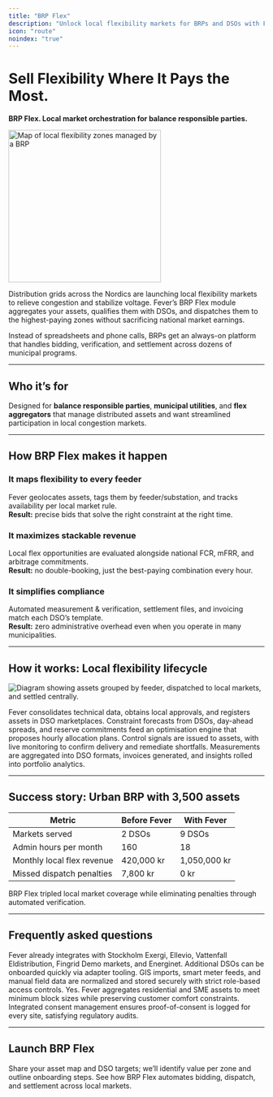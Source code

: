 ```yaml
---
title: "BRP Flex"
description: "Unlock local flexibility markets for BRPs and DSOs with Fever’s dispatchable portfolio platform."
icon: "route"
noindex: "true"
---
```


# Sell Flexibility Where It Pays the Most.

**BRP Flex. Local market orchestration for balance responsible parties.**

<img
  src="/images/hero-dark.png"
  alt="Map of local flexibility zones managed by a BRP"
  noZoom={true}
  height="300"
  className="rounded-xl"
/>

Distribution grids across the Nordics are launching local flexibility markets to relieve congestion and stabilize voltage. Fever’s BRP Flex module aggregates your assets, qualifies them with DSOs, and dispatches them to the highest-paying zones without sacrificing national market earnings.

Instead of spreadsheets and phone calls, BRPs get an always-on platform that handles bidding, verification, and settlement across dozens of municipal programs.

---

## Who it’s for

Designed for **balance responsible parties**, **municipal utilities**, and **flex aggregators** that manage distributed assets and want streamlined participation in local congestion markets.

---

## How BRP Flex makes it happen

### It maps flexibility to every feeder
Fever geolocates assets, tags them by feeder/substation, and tracks availability per local market rule.\
**Result:** precise bids that solve the right constraint at the right time.

### It maximizes stackable revenue
Local flex opportunities are evaluated alongside national FCR, mFRR, and arbitrage commitments.\
**Result:** no double-booking, just the best-paying combination every hour.

### It simplifies compliance
Automated measurement & verification, settlement files, and invoicing match each DSO’s template.\
**Result:** zero administrative overhead even when you operate in many municipalities.

---

## How it works: Local flexibility lifecycle

![Diagram showing assets grouped by feeder, dispatched to local markets, and settled centrally.](/images/hero-light.png)

<Steps>
  <Step title="Qualify assets">
    Fever consolidates technical data, obtains local approvals, and registers assets in DSO marketplaces.
  </Step>
  <Step title="Evaluate opportunities">
    Constraint forecasts from DSOs, day-ahead spreads, and reserve commitments feed an optimisation engine that proposes hourly allocation plans.
  </Step>
  <Step title="Dispatch flex">
    Control signals are issued to assets, with live monitoring to confirm delivery and remediate shortfalls.
  </Step>
  <Step title="Settle + report">
    Measurements are aggregated into DSO formats, invoices generated, and insights rolled into portfolio analytics.
  </Step>
</Steps>

---

## Success story: Urban BRP with 3,500 assets

| Metric | Before Fever | With Fever |
| ------ | ------------ | ---------- |
| Markets served | 2 DSOs | 9 DSOs |
| Admin hours per month | 160 | 18 |
| Monthly local flex revenue | 420,000 kr | 1,050,000 kr |
| Missed dispatch penalties | 7,800 kr | 0 kr |

<success>
  BRP Flex tripled local market coverage while eliminating penalties through automated verification.
</success>

---

## Frequently asked questions

<AccordionGroup>
  <Accordion title="Which DSOs are supported?">
    Fever already integrates with Stockholm Exergi, Ellevio, Vattenfall Eldistribution, Fingrid Demo markets, and Energinet. Additional DSOs can be onboarded quickly via adapter tooling.
  </Accordion>
  <Accordion title="How is locational data handled?">
    GIS imports, smart meter feeds, and manual field data are normalized and stored securely with strict role-based access controls.
  </Accordion>
  <Accordion title="Can small assets participate?">
    Yes. Fever aggregates residential and SME assets to meet minimum block sizes while preserving customer comfort constraints.
  </Accordion>
  <Accordion title="What about customer consent?">
    Integrated consent management ensures proof-of-consent is logged for every site, satisfying regulatory audits.
  </Accordion>
</AccordionGroup>

---

## Launch BRP Flex

<CardGroup cols={2}>
  <Card title="Request a portfolio review" icon="magnifying-glass" href="/get-started">
    Share your asset map and DSO targets; we’ll identify value per zone and outline onboarding steps.
  </Card>
  <Card title="Book a demo" icon="display" href="/contact">
    See how BRP Flex automates bidding, dispatch, and settlement across local markets.
  </Card>
</CardGroup>
